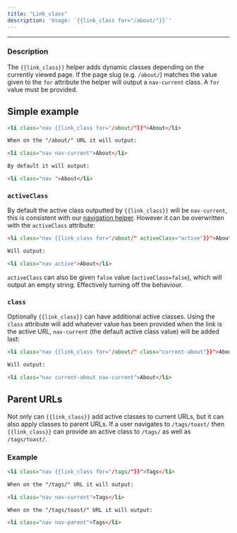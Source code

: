 ```yaml
---
title: "Link_class"
description: 'Usage: `{{link_class for="/about/"}}`'
---
```


***

### Description

The `{{link_class}}` helper adds dynamic classes depending on the currently viewed page. If the page slug (e.g. `/about/`) matches the value given to the `for` attribute the helper will output a `nav-current` class. A `for` value must be provided.

## Simple example

```html
<li class="nav {{link_class for="/about/"}}">About</li>

When on the "/about/" URL it will output:

<li class="nav nav-current">About</li>

By default it will output:

<li class="nav ">About</li>
```

### `activeClass`

By default the active class outputted by `{{link_class}}` will be `nav-current`, this is consistent with our [navigation helper](/docs/themes/helpers/navigation/). However it can be overwritten with the `activeClass` attribute:

```html
<li class="nav {{link_class for="/about/" activeClass="active"}}">About</li>

Will output:

<li class="nav active">About</li>
```

`activeClass` can also be given `false` value (`activeClass=false`), which will output an empty string. Effectively turning off the behaviour.

### `class`

Optionally `{{link_class}}` can have additional active classes. Using the `class` attribute will add whatever value has been provided when the link is the active URL, `nav-current` (the default active class value) will be added last:

```html
<li class="nav {{link_class for="/about/" class="current-about"}}">About</li>

Will output:

<li class="nav current-about nav-current">About</li>
```

## Parent URLs

Not only can `{{link_class}}` add active classes to current URLs, but it can also apply classes to parent URLs. If a user navigates to `/tags/toast/` then `{{link_class}}` can provide an active class to `/tags/` as well as `/tags/toast/`.

### Example

```html
<li class="nav {{link_class for="/tags/"}}">Tags</li>

When on the "/tags/" URL it will output:

<li class="nav nav-current">Tags</li>

When on the "/tags/toast/" URL it will output:

<li class="nav nav-parent">Tags</li>
```